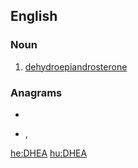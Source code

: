 {{also|dheá-}}
==English==

===Noun===
{{en-noun|-}}

# [[dehydroepiandrosterone]]

===Anagrams===
* {{l|en|hade}}
* {{l|en|head}}, {{l|en|Head}}

[[he:DHEA]]
[[hu:DHEA]]